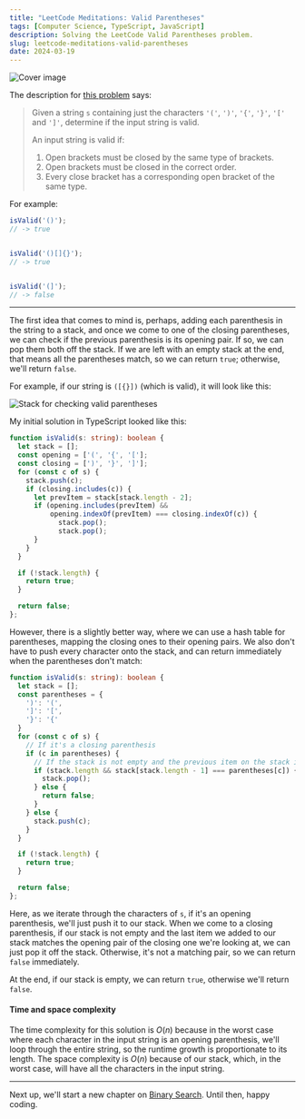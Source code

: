 ```yaml
---
title: "LeetCode Meditations: Valid Parentheses"
tags: [Computer Science, TypeScript, JavaScript]
description: Solving the LeetCode Valid Parentheses problem.
slug: leetcode-meditations-valid-parentheses
date: 2024-03-19
---
```


![Cover image](/blog/post-images/2024-03-19/19-lm.png)

The description for [this problem](https://leetcode.com/problems/valid-parentheses) says:

> Given a string `s` containing just the characters `'('`, `')'`, `'{'`, `'}'`, `'['` and `']'`, determine if the input string is valid.
>
> An input string is valid if:
> 
> 1. Open brackets must be closed by the same type of brackets.
> 2. Open brackets must be closed in the correct order.
> 3. Every close bracket has a corresponding open bracket of the same type.

For example: 

```ts
isValid('()');
// -> true


isValid('()[]{}');
// -> true


isValid('(]');
// -> false
```

---

The first idea that comes to mind is, perhaps, adding each parenthesis in the string to a stack, and once we come to one of the closing parentheses, we can check if the previous parenthesis is its opening pair. If so, we can pop them both off the stack. If we are left with an empty stack at the end, that means all the parentheses match, so we can return `true`; otherwise, we'll return `false`.

For example, if our string is `([{}])` (which is valid), it will look like this:

![Stack for checking valid parentheses](/blog/post-images/2024-03-17/stack.gif)

My initial solution in TypeScript looked like this:

```ts
function isValid(s: string): boolean {
  let stack = [];
  const opening = ['(', '{', '['];
  const closing = [')', '}', ']'];
  for (const c of s) {
    stack.push(c);
    if (closing.includes(c)) {
      let prevItem = stack[stack.length - 2];
      if (opening.includes(prevItem) && 
          opening.indexOf(prevItem) === closing.indexOf(c)) {
            stack.pop();
            stack.pop();
      }
    }
  }

  if (!stack.length) {
    return true;
  }

  return false;
};
```

However, there is a slightly better way, where we can use a hash table for parentheses, mapping the closing ones to their opening pairs. We also don't have to push every character onto the stack, and can return immediately when the parentheses don't match:

```ts
function isValid(s: string): boolean {
  let stack = [];
  const parentheses = {
    ')': '(',
    ']': '[',
    '}': '{'
  }
  for (const c of s) {
    // If it's a closing parenthesis
    if (c in parentheses) { 
      // If the stack is not empty and the previous item on the stack is its opening pair
      if (stack.length && stack[stack.length - 1] === parentheses[c]) {
        stack.pop();
      } else {
        return false;
      }
    } else {
      stack.push(c);
    }
  }

  if (!stack.length) {
    return true;
  }

  return false;
};
```

Here, as we iterate through the characters of `s`, if it's an opening parenthesis, we'll just push it to our stack. When we come to a closing parenthesis, if our stack is not empty and the last item we added to our stack matches the opening pair of the closing one we're looking at, we can just pop it off the stack. Otherwise, it's not a matching pair, so we can return `false` immediately. 

At the end, if our stack is empty, we can return `true`, otherwise we'll return `false`.

#### Time and space complexity

The time complexity for this solution is $O(n)$ because in the worst case where each character in the input string is an opening parenthesis, we'll loop through the entire string, so the runtime growth is proportionate to its length.
The space complexity is $O(n)$ because of our stack, which, in the worst case, will have all the characters in the input string.

---

Next up, we'll start a new chapter on [Binary Search](https://en.wikipedia.org/wiki/Binary_search_algorithm). Until then, happy coding.
